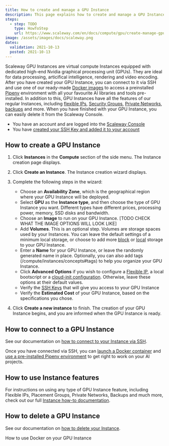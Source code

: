 ```yaml
---
title: How to create and manage a GPU Instance
description: This page explains how to create and manage a GPU Instance
steps:
  - step: TODO
    type: HowToStep
    url: https://www.scaleway.com/en/docs/compute/gpu/create-manage-gpu-instance
image: /assets/images/docs/scaleway.png
dates:
  validation: 2021-10-13
  posted: 2021-10-13
---
```


Scaleway GPU Instances are virtual compute Instances equipped with dedicated high-end Nvidia graphical processing unit (GPUs). They are ideal for data processing, articifical intelligence, rendering and video encoding. After you have created your GPU Instance, you can connect to it via SSH and use one of our ready-made [Docker images](/compute/gpu/how-to/use-gpu-with-docker) to access a preinstalled [Pipenv](/compute/gpu/how-to/use-gpu-with-docker) environment with all your favourite AI libraries and tools pre-installed. In addition to this, GPU Instances have all the features of our regular Instances, including [flexible IPs](/compute/instances/how-to/use-flexips/), [Security Groups](/compute/instances/how-to/use-security-groups/), [Private Networks](/compute/instances/how-to/use-private-networks/), [backups](/compute/instances/how-to/create-a-backup/) and more. When you have finished with your GPU Instance, you can easily delete it from the Scaleway Console.

<Message type="requirement">

  - You have an account and are logged into the [Scaleway Console](https://console.scaleway.com)
  - You have [created your SSH Key and added it to your account](/console/my-project/how-to/create-ssh-key/)

</Message>

## How to create a GPU Instance

1. Click **Instances** in the **Compute** section of the side menu. The Instance creation page displays.

2. Click **Create an Instance**. The Instance creation wizard displays.

3. Complete the following steps in the wizard: 

    - Choose an **Availability Zone**, which is the geographical region where your GPU Instance will be deployed.
    - Select **GPU** as the **Instance type**, and then choose the type of GPU Instance you want. Different types have different prices, processing power, memory, SSD disks and bandwidth. 
    - Choose an **Image** to run on your GPU Instance. [TODO CHECK WHAT THE IMAGE OPTIONS WILL LOOK LIKE]
    - Add **Volumes**. This is an optional step. Volumes are storage spaces used by your Instances. You can leave the default settings of a minimum local storage, or choose to add more [block](/compute/instances/concepts#block-volumes) or [local](/compute/instances/concepts#local-volumes) storage to your GPU Instance. 
    - Enter a **Name** for your GPU Instance, or leave the randomly generated name in place. Optionally, you can also add tags (/compute/instances/concepts#tags) to help you organize your GPU Instance. 
    - Click **Advanced Options** if you wish to configure a [Flexible IP](/compute/instances/concepts#flexible-ip), a local bootscript or a [cloud-init configuration](/compute/instances/concepts#cloud-init). Otherwise, leave these options at their default values. 
    - Verify the [SSH Keys](/console/my-account/concepts#ssh-key) that will give you access to your GPU Instance 
    - Verify the **Estimated Cost** of your GPU Instance, based on the specifications you chose.

4. Click **Create a new instance** to finish. The creation of your GPU Instance begins, and you are informed when the GPU Instance is ready.

## How to connect to a GPU Instance

See our documentation on [how to connect to your Instance via SSH](/compute/instances/how-to/connect-to-instance/).

Once you have connected via SSH, you can [launch a Docker container](/compute/instances/how-to/use-gpu-with-docker/) and [use a pre-installed Pipenv environment](/compute/instances/how-to/use-pipenv/) to get right to work on your AI projects.

## How to use Instance features

For instructions on using any type of GPU Instance feature, including Flexible IPs, Placement Groups, Private Networks, Backups and much more, check out our full [Instance how-to documentation](/compute/instances/how-to/).

## How to delete a GPU Instance

See our documentation on [how to delete your Instance](/compute/instances/how-to/delete-instance/).

<Navigation title="See Also">
  <NextButton to="/compute/gpu/how-to/use-gpu-with-docker/">How to use Docker on your GPU Instance</NextButton>
</Navigation>
